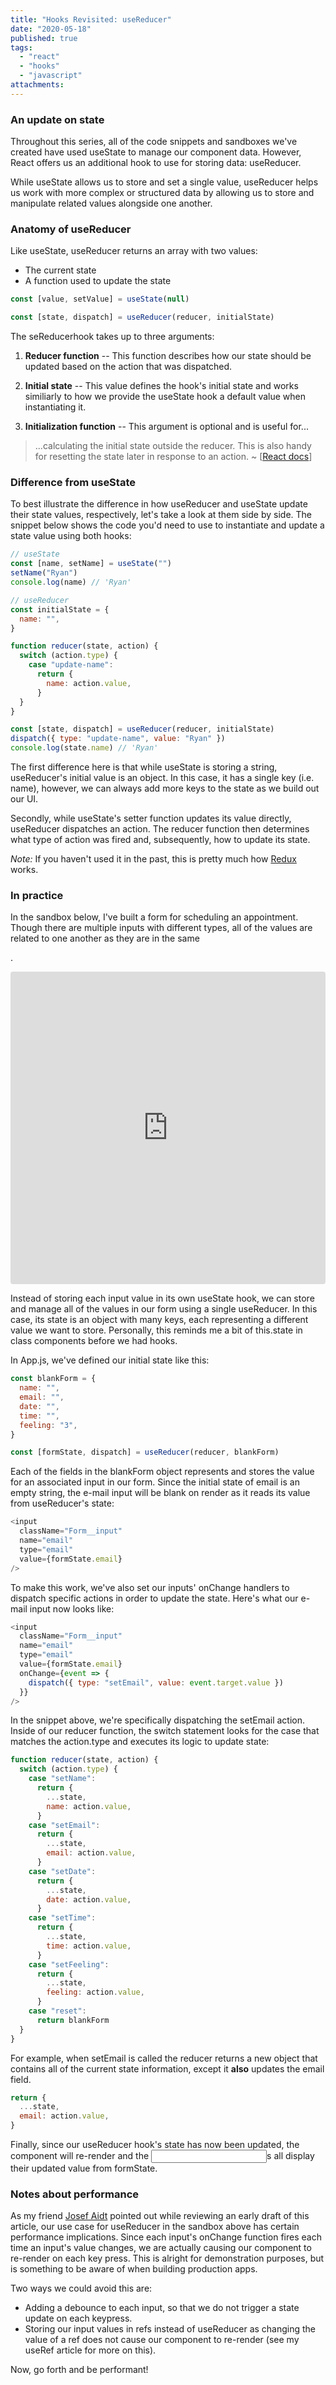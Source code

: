 ```yaml
---
title: "Hooks Revisited: useReducer"
date: "2020-05-18"
published: true
tags:
  - "react"
  - "hooks"
  - "javascript"
attachments:
---
```



### An update on state

Throughout this series, all of the code snippets and sandboxes we've created have used useState to manage our component data. However, React offers us an additional hook to use for storing data: useReducer.

While useState allows us to store and set a single value, useReducer helps us work with more complex or structured data by allowing us to store and manipulate related values alongside one another.

### Anatomy of useReducer

Like useState, useReducer returns an array with two values:

- The current state
- A function used to update the state

```javascript
const [value, setValue] = useState(null)

const [state, dispatch] = useReducer(reducer, initialState)
```

The seReducerhook takes up to three arguments:

1. **Reducer function** -- This function describes how our state should be updated based on the action that was dispatched.

2. **Initial state** -- This value defines the hook's initial state and works similiarly to how we provide the useState hook a default value when instantiating it.

3. **Initialization function** -- This argument is optional and is useful for...

> ...calculating the initial state outside the reducer. This is also handy for resetting the state later in response to an action. ~ [[React docs](https://reactjs.org/docs/hooks-reference.html#lazy-initialization)]

### Difference from useState

To best illustrate the difference in how useReducer and useState update their state values, respectively, let's take a look at them side by side. The snippet below shows the code you'd need to use to instantiate and update a state value using both hooks:

```javascript
// useState
const [name, setName] = useState("")
setName("Ryan")
console.log(name) // 'Ryan'

// useReducer
const initialState = {
  name: "",
}

function reducer(state, action) {
  switch (action.type) {
    case "update-name":
      return {
        name: action.value,
      }
  }
}

const [state, dispatch] = useReducer(reducer, initialState)
dispatch({ type: "update-name", value: "Ryan" })
console.log(state.name) // 'Ryan'
```

The first difference here is that while useState is storing a string, useReducer's initial value is an object. In this case, it has a single key (i.e. name), however, we can always add more keys to the state as we build out our UI.

Secondly, while useState's setter function updates its value directly, useReducer dispatches an action. The reducer function then determines what type of action was fired and, subsequently, how to update its state.

_Note:_ If you haven't used it in the past, this is pretty much how [Redux](https://redux.js.org/) works.

### In practice

In the sandbox below, I've built a form for scheduling an appointment. Though there are multiple inputs with different types, all of the values are related to one another as they are in the same <form>.

<iframe
  src="https://codesandbox.io/embed/hooksusereducer-5rntg?fontsize=14&hidenavigation=1&theme=dark"
  style="width:100%; height:500px; border:0; border-radius: 4px; overflow:hidden;"
  title="hooks/useReducer"
  allow="accelerometer; ambient-light-sensor; camera; encrypted-media; geolocation; gyroscope; hid; microphone; midi; payment; usb; vr"
  sandbox="allow-forms allow-modals allow-popups allow-presentation allow-same-origin allow-scripts"
></iframe>

Instead of storing each input value in its own useState hook, we can store and manage all of the values in our form using a single useReducer. In this case, its state is an object with many keys, each representing a different value we want to store. Personally, this reminds me a bit of this.state in class components before we had hooks.

In App.js, we've defined our initial state like this:

```javascript
const blankForm = {
  name: "",
  email: "",
  date: "",
  time: "",
  feeling: "3",
}

const [formState, dispatch] = useReducer(reducer, blankForm)
```

Each of the fields in the blankForm object represents and stores the value for an associated input in our form. Since the initial state of email is an empty string, the e-mail input will be blank on render as it reads its value from useReducer's state:

```javascript
<input
  className="Form__input"
  name="email"
  type="email"
  value={formState.email}
/>
```

To make this work, we've also set our inputs' onChange handlers to dispatch specific actions in order to update the state. Here's what our e-mail input now looks like:

```javascript
<input
  className="Form__input"
  name="email"
  type="email"
  value={formState.email}
  onChange={event => {
    dispatch({ type: "setEmail", value: event.target.value })
  }}
/>
```

In the snippet above, we're specifically dispatching the setEmail action. Inside of our reducer function, the switch statement looks for the case that matches the action.type and executes its logic to update state:

```javascript
function reducer(state, action) {
  switch (action.type) {
    case "setName":
      return {
        ...state,
        name: action.value,
      }
    case "setEmail":
      return {
        ...state,
        email: action.value,
      }
    case "setDate":
      return {
        ...state,
        date: action.value,
      }
    case "setTime":
      return {
        ...state,
        time: action.value,
      }
    case "setFeeling":
      return {
        ...state,
        feeling: action.value,
      }
    case "reset":
      return blankForm
  }
}
```

For example, when setEmail is called the reducer returns a new object that contains all of the current state information, except it **also** updates the email field.

```javascript
return {
  ...state,
  email: action.value,
}
```

Finally, since our useReducer hook's state has now been updated, the component will re-render and the <input />s all display their updated value from formState.

### Notes about performance

As my friend [Josef Aidt](https://josefaidt.dev/) pointed out while reviewing an early draft of this article, our use case for useReducer in the sandbox above has certain performance implications. Since each input's onChange function fires each time an input's value changes, we are actually causing our component to re-render on each key press. This is alright for demonstration purposes, but is something to be aware of when building production apps.

Two ways we could avoid this are:

- Adding a debounce to each input, so that we do not trigger a state update on each keypress.
- Storing our input values in refs instead of useReducer as changing the value of a ref does not cause our component to re-render (see my <Link to="/hooks-useref">useRef</Link> article for more on this).

Now, go forth and be performant!
